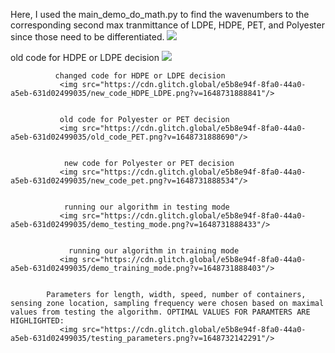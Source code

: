 Here, I used the main_demo_do_math.py to find the wavenumbers to the corresponding second max tranmittance of LDPE, HDPE, PET, and Polyester since those need to be differentiated.
              <img  src="https://cdn.glitch.global/e5b8e94f-8fa0-44a0-a5eb-631d02499035/finding_wavenumbers.png?v=1648731888964"/>
              
              
old code for HDPE or LDPE decision
               <img src="https://cdn.glitch.global/e5b8e94f-8fa0-44a0-a5eb-631d02499035/previous_code_HDPE_LDPE.png?v=1648731889116"/>
               
              changed code for HDPE or LDPE decision
               <img src="https://cdn.glitch.global/e5b8e94f-8fa0-44a0-a5eb-631d02499035/new_code_HDPE_LDPE.png?v=1648731888841"/>
               
               
               old code for Polyester or PET decision
               <img src="https://cdn.glitch.global/e5b8e94f-8fa0-44a0-a5eb-631d02499035/old_code_PET.png?v=1648731888690"/>
               
               
                new code for Polyester or PET decision
               <img src="https://cdn.glitch.global/e5b8e94f-8fa0-44a0-a5eb-631d02499035/new_code_pet.png?v=1648731888534"/>
               
               
                running our algorithm in testing mode
               <img src="https://cdn.glitch.global/e5b8e94f-8fa0-44a0-a5eb-631d02499035/demo_testing_mode.png?v=1648731888433"/>
               
               
                 running our algorithm in training mode
               <img src="https://cdn.glitch.global/e5b8e94f-8fa0-44a0-a5eb-631d02499035/demo_training_mode.png?v=1648731888403"/>
               
               
            Parameters for length, width, speed, number of containers, sensing zone location, sampling frequency were chosen based on maximal values from testing the algorithm. OPTIMAL VALUES FOR PARAMTERS ARE HIGHLIGHTED:
               <img src="https://cdn.glitch.global/e5b8e94f-8fa0-44a0-a5eb-631d02499035/testing_parameters.png?v=1648732142291"/>  
